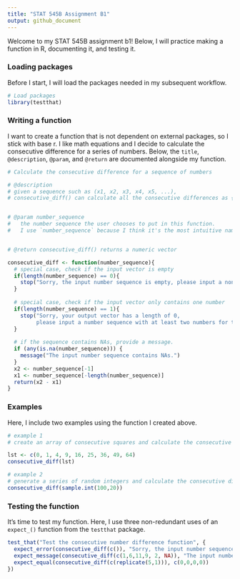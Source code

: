 ---
title: "STAT 545B Assignment B1"
output: github_document
---

Welcome to my STAT 545B assignment b1! 
Below, I will practice making a function in R, documenting it, and testing it.


### Loading packages

Before I start, I will load the packages needed in my subsequent workflow.

```{r, message = FALSE}
# Load packages
library(testthat)
```


### Writing a function

I want to create a function that is not dependent on external packages, so I stick with base r.
I like math equations and I decide to calculate the consecutive difference for a series of numbers. 
Below, the `title`, `@description`, `@param`, and  `@return` are documented alongside my function.

```{r}

# Calculate the consecutive difference for a sequence of numbers

# @description
# given a sequence such as (x1, x2, x3, x4, x5, ...), 
# consecutive_diff() can calculate all the consecutive differences as {(x2-x1), (x3-x2), (x4-x3), ...}


# @param number_sequence 
#   the number sequence the user chooses to put in this function. 
#   I use `number_sequence` because I think it's the most intuitive name.


# @return consecutive_diff() returns a numeric vector

consecutive_diff <- function(number_sequence){
  # special case, check if the input vector is empty 
  if(length(number_sequence) == 0){
    stop("Sorry, the input number sequence is empty, please input a non-empty number sequence!")
  }
  
  # special case, check if the input vector only contains one number
  if(length(number_sequence) == 1){
    stop("Sorry, your output vector has a length of 0, 
         please input a number sequence with at least two numbers for the function to work properly:)")
  }
  
  # if the sequence contains NAs, provide a message.
  if (any(is.na(number_sequence))) {
    message("The input number sequence contains NAs.")
  }
  x2 <- number_sequence[-1]
  x1 <- number_sequence[-length(number_sequence)]
  return(x2 - x1)
}


```



### Examples

Here, I include two examples using the function I created above.

```{r}

# example 1
# create an array of consecutive squares and calculate the consecutive differences  

lst <- c(0, 1, 4, 9, 16, 25, 36, 49, 64)
consecutive_diff(lst)


```


```{r}

# example 2 
# generate a series of random integers and calculate the consecutive difference
consecutive_diff(sample.int(100,20))

```



### Testing the function

It's time to test my function. Here, I  use three non-redundant uses of an `expect_()` function from the `testthat` package.

```{r}
test_that("Test the consecutive number difference function", {
  expect_error(consecutive_diff(c()), "Sorry, the input number sequence is empty, please input a non-empty number sequence!")
  expect_message(consecutive_diff(c(1,6,11,9, 2, NA)), "The input number sequence contains NAs.")
  expect_equal(consecutive_diff(c(replicate(5,1))), c(0,0,0,0))
})
```

